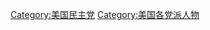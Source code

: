 {{Catmore}}
{{Commonscat|Politicians of the Democratic Party (United States)}}

[[Category:美国民主党|Category:美国民主党]]
[[Category:美国各党派人物|Category:美国各党派人物]]